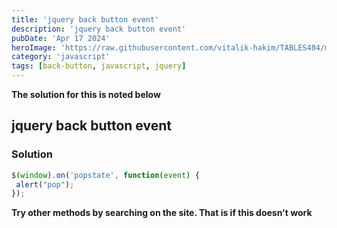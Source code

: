 ---
title: 'jquery back button event'
description: 'jquery back button event'
pubDate: 'Apr 17 2024'
heroImage: 'https://raw.githubusercontent.com/vitalik-hakim/TABLES404/main/error_b/JavaScript.png'
category: 'javascript'
tags: [back-button, javascript, jquery]
---

**The solution for this is noted below**

## jquery back button event

### Solution

```javascript
$(window).on('popstate', function(event) {
 alert("pop");
});
```
**Try other methods by searching on the site. That is if this doesn't work**
